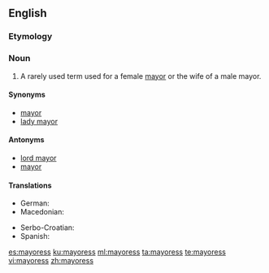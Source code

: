 ==English==

===Etymology===
{{suffix|mayor|ess}}

===Noun===
{{en-noun|mayoresses}}

# {{feminine of|mayor|lang=en}} A rarely used term used for a female [[mayor]] or the wife of a male mayor.

====Synonyms====
* [[mayor]] {{qualifier|politically correct}}
* [[lady mayor]]

====Antonyms====
* [[lord mayor]] {{qualifier|male mayor}}
* [[mayor]] {{qualifier|male mayor}}

====Translations====
{{trans-top|female mayor}}
* German: {{t+|de|Bürgermeisterin|f}}
* Macedonian: {{t|mk|градоначалничка|f|tr=gradonačálnička}}
{{trans-mid}}
* Serbo-Croatian: {{t|sh|gradonáčelnica|f}}
* Spanish: {{t+|es|alcaldesa|f}}
{{trans-bottom}}

[[es:mayoress]]
[[ku:mayoress]]
[[ml:mayoress]]
[[ta:mayoress]]
[[te:mayoress]]
[[vi:mayoress]]
[[zh:mayoress]]